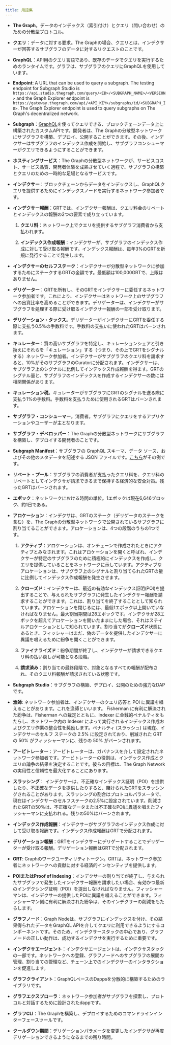 ```yaml
---
title: 用語集
---
```


- **The Graph**。データのインデックス（索引付け）とクエリ（問い合わせ）のための分散型プロトコル。

- **クエリ**：データに対する要求。The Graphの場合、クエリとは、インデクサーが回答するサブグラフのデータに対するリクエストのことです。

- **GraphQL**：API用のクエリ言語であり、既存のデータでクエリを実行するためのランタイムです。グラフは、サブグラフのクエリにGraphQLを使用しています。

- **Endpoint**: A URL that can be used to query a subgraph. The testing endpoint for Subgraph Studio is `https://api.studio.thegraph.com/query/<ID>/<SUBGRAPH_NAME>/<VERSION>` and the Graph Explorer endpoint is `https://gateway.thegraph.com/api/<API_KEY>/subgraphs/id/<SUBGRAPH_ID>`. The Graph Explorer endpoint is used to query subgraphs on The Graph's decentralized network.

- **Subgraph**：[GraphQL](https://graphql.org/)を使ってクエリできる、ブロックチェーンデータ上に構築されたカスタムAPIです。開発者は、The Graphの分散型ネットワークにサブグラフを構築、デプロイ、公開することができます。その後、インデクサーはサブグラフのインデックス作成を開始し、サブグラフコンシューマーがクエリできるようにすることができます。

- **ホスティングサービス**：The Graphの分散型ネットワークが、サービスコスト、サービス品質、開発者体験を成熟させていく過程で、サブグラフの構築とクエリのための一時的な足場となるサービスです。

- **インデクサー**：ブロックチェーンからデータをインデックスし、GraphQLクエリを提供するためにインデックスノードを実行するネットワーク参加者です。

- **インデクサー報酬**：GRTでは、インデクサー報酬は、クエリ料金のリベートとインデックスの報酬の2つの要素で成り立っています。

  1. **クエリ料**：ネットワーク上でクエリを提供するサブグラフ消費者から支払われます。

  2. **インデックス作成報酬**：インデクサーが、サブグラフのインデックス作成に対して受け取る報酬です。インデックス報酬は、毎年3%のGRTを新規に発行することで発生します。

- **インデクサーのセルフステーク**：インデクサーが分散型ネットワークに参加するためにステークするGRTの金額です。最低額は100,000GRTで、上限はありません。

- **デリゲーター**：GRTを所有し、そのGRTをインデクサーに委任するネットワーク参加者です。これにより、インデクサーはネットワーク上のサブグラフへの出資比率を高めることができます。デリゲーターは、インデクサーがサブグラフを処理する際に受け取るインデクサー報酬の一部を受け取ります。

- **デリゲーション・タックス**。デリゲーターがインデクサーにGRTを委任する際に支払う0.5%の手数料です。手数料の支払いに使われたGRTはバーンされます。

- **キュレーター**：質の高いサブグラフを特定し、キュレーションシェアと引き換えにそれらを「キュレーション」する（つまり、その上でGRTをシグナルする）ネットワーク参加者。インデクサーがサブグラフのクエリ料を請求すると、10%がそのサブグラフのCuratorに分配されます。インデクサーは、サブグラフ上のシグナルに比例してインデックス作成報酬を得ます。GRTのシグナル量と、サブグラフのインデックスを作成するインデクサーの数には相関関係があります。

- **キュレーション税**。キュレーターがサブグラフにGRTのシグナルを送る際に支払う1%の手数料。手数料を支払うために使用されるGRTはバーンされます。

- **サブグラフ・コンシューマー**。消費者。サブグラフにクエリをするアプリケーションやユーザーが主となります。

- **サブグラフ・デベロッパー**：The Graphの分散型ネットワークにサブグラフを構築し、デプロイする開発者のことです。

- **Subgraph Manifest**：サブグラフの GraphQL スキーマ、データ ソース、およびその他のメタデータを記述する JSON ファイルです。[こちら](https://ipfs.io/ipfs/QmVQdzeGdPUiLiACeqXRpKAYpyj8Z1yfWLMUq7A7WundUf)がその例です。

- **リベート・プール**：サブグラフの消費者が支払ったクエリ料を、クエリ料のリベートとしてインデクサが請求できるまで保持する経済的な安全対策。残ったGRTはバーンされます。

- **エポック**：ネットワークにおける時間の単位。1エポックは現在6,646ブロック、約1日である。

- **アロケーション**：インデクサは、GRTのステーク（デリゲータのステークを含む）を、The Graphの分散型ネットワークで公開されているサブグラフに割り当てることができます。アロケーションは、4つの段階のうちの1つです。

  1. **アクティブ**：アロケーションは、オンチェーンで作成されたときにアクティブとみなされます。これはアロケーションを開くと呼ばれ、インデクサーが特定のサブグラフのために積極的にインデックスを作成し、クエリを提供していることをネットワークに示しています。アクティブなアロケーションは、サブグラフ上のシグナルと割り当てられたGRTの量に比例してインデックス作成報酬を発生させます。

  2. **クローズド**：インデクサーは、最近の有効なインデックス証明(POI)を提出することで、与えられたサブグラフに発生したインデクサー報酬を請求することができます。これは、割り当てを終了することとして知られています。アロケーションを閉じるには、最低1エポック以上開いていなければなりません。最大割当期間は28エポックです。インデクサが28エポックを超えてアロケーションを開いたままにした場合、それはステイルアロケーションとして知られています。割り当てが**クローズド**状態にあるとき、フィッシャーはまだ、偽のデータを提供したインデクサーに異議を唱えるために紛争を開くことができます。

  3. **ファイナライズド**：紛争期間が終了し、インデクサーが請求できるクエリ料の払い戻しが可能となる段階。

  4. **請求済み**：割り当ての最終段階で、対象となるすべての報酬が配布され、そのクエリ料報酬が請求されている状態です。

- **Subgraph Studio**：サブグラフの構築、デプロイ、公開のための強力なDAPです。

- **漁師**: ネットワーク参加者は、インデクサーのクエリ応答と POI に異議を唱えることがあります。これを漁師といいます。 Fisherman に有利に解決された紛争は、Fisherman への裁定とともに、Indexer に金銭的ペナルティをもたらし、ネットワーク内の Indexer によって実行されるインデックス作成およびクエリ作業の整合性を奨励します。ペナルティ (スラッシュ) は現在、インデクサーのセルフ ステークの 2.5% に設定されており、削減された GRT の 50% がフィッシャーマンに、残りの 50% がバーンされます。

- **アービトレーター**：アービトレーターは、ガバナンスを介して設定されたネットワーク参加者です。アービトレーターの役割は、インデックス作成とクエリの論争の結果を決定することです。彼らの目標は、The Graph Networkの実用性と信頼性を最大化することにあります。

- **スラッシング**： インデクサーは、不正確なインデックス証明（POI）を提供したり、不正確なデータを提供したりすると、賭けられたGRTをスラッシングされることがあります。スラッシングの割合はプロトコルパラメータで、現在はインデクサーのセルフステークの2.5%に設定されています。削減されたGRTの50%は、不正確なデータまたは不正確なPOIに異議を唱えたフィッシャーマンに支払われる。残りの50%はバーンされます。

- **インデックス作成報酬**：インデクサーがサブグラフのインデックス作成に対して受け取る報酬です。インデックス作成報酬はGRTで分配されます。

- **デリゲーション報酬**：GRTをインデクサーにデリゲートすることでデリゲーターが受け取る報酬。デリゲーション報酬はGRTで分配されます。

- **GRT**: Graphのワークユーティリティトークン。GRTは、ネットワーク参加者にネットワークへの貢献に対する経済的インセンティブを提供します。

- **POIまたはProof of Indexing**：インデクサーの割り当てが終了し、与えられたサブグラフで発生したインデクサー報酬を請求したい場合、有効かつ最新のインデクシング証明（POI）を提出しなければなりません。フィッシャーマンは、インデクサーの提供したPOIに異議を唱えることができます。フィッシャーマン側に有利に解決された紛争は、そのインデクサーの削減をもたらします。

- **グラフノード**：Graph Nodeは、サブグラフにインデックスを付け、その結果得られたデータをGraphQL APIを介してクエリに利用できるようにするコンポーネントです。そのため、インデクサースタックの中心であり、グラフノードの正しい動作は、成功するインデクサを実行するために重要です。

- **インデクサエージェント**：インデクサエージェントは、インデクサスタックの一部です。ネットワークへの登録、グラフノードへのサブグラフの展開の管理、割り当ての管理など、チェーン上でのインデクサーのインタラクションを促進します。

- **グラフクライアント**：GraphQLベースのDappsを分散的に構築するためのライブラリです。

- **グラフエクスプローラ**：ネットワーク参加者がサブグラフを探索し、プロトコルと対話するために設計されたdappです。

- **グラフCLI**：The Graphを構築し、デプロイするためのコマンドラインインターフェースツールです。

- **クールダウン期間**：デリゲーションパラメータを変更したインデクサが再度デリゲーションできるようになるまでの残り時間。
